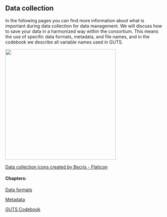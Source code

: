 ## Data collection

In the following pages you can find more information about what is important during data collection for data management. We will discuss how to save your data in a harmonized way within the consortium. This means the use of specific data formats, metadata, and file names, and in the codebook we describe all variable names used in GUTS.

[![](images/data-collection.png){fig-align="center" width="350"}](https://www.flaticon.com/free-icons/data-collection)

[Data collection icons created by Becris - Flaticon](https://www.flaticon.com/free-icons/data-collection)

#### Chapters:

[Data formats](data-formats.qmd)

[Metadata](metadata.qmd)

[GUTS Codebook](codebook.qmd)
